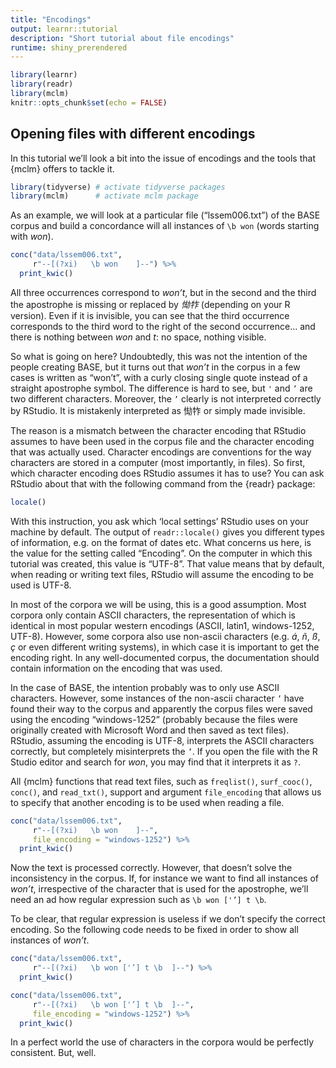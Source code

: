 ```yaml
---
title: "Encodings"
output: learnr::tutorial
description: "Short tutorial about file encodings"
runtime: shiny_prerendered
---
```


```r
library(learnr)
library(readr)
library(mclm)
knitr::opts_chunk$set(echo = FALSE)
```

## Opening files with different encodings

In this tutorial we'll look a bit into the issue of encodings and the tools that {mclm} offers to tackle it.

```r
library(tidyverse) # activate tidyverse packages
library(mclm)      # activate mclm package
```

As an example, we will look at a particular file ("lssem006.txt") of the BASE corpus and build a concordance will all instances of `\b won` (words starting with *won*).

```r
conc("data/lssem006.txt",
     r"--[(?xi)   \b won    ]--") %>% 
  print_kwic()
```

All three occurrences correspond to *won't*, but in the second and the third the apostrophe is missing or replaced by *㤼㸲* (depending on your R version). Even if it is invisible, you can see that the third occurrence corresponds to the third word to the right of the second occurrence... and there is nothing between *won* and *t*: no space, nothing visible.

So what is going on here? Undoubtedly, this was not the intention of the people creating BASE, but it turns out that *won't* in the corpus in a few cases is written as "won’t", with a curly closing single quote instead of a straight apostrophe symbol. The difference is hard to see, but `'` and `’` are two different characters. Moreover, the `’` clearly is not interpreted correctly by RStudio. It is mistakenly interpreted as 㤼㸲 or simply made invisible.

The reason is a mismatch between the character encoding that RStudio assumes to have been used in the corpus file and the character encoding that was actually used. Character encodings are conventions for the way characters are stored in a computer (most importantly, in files).
So first, which character encoding does RStudio assumes it has to use? You can ask RStudio about that with the following command from the {readr} package:

```r
locale()
```

With this instruction, you ask which 'local settings' RStudio uses on your machine by default. The output of `readr::locale()` gives you different types of information, e.g. on the format of dates etc. What concerns us here, is the value for the setting called "Encoding". On the computer in which this tutorial was created, this value is "UTF-8". That value means that by default, when reading or writing text files, RStudio will assume the
encoding to be used is UTF-8.

In most of the corpora we will be using, this is a good assumption. Most corpora only contain ASCII characters, the representation of which is identical in most popular western encodings (ASCII, latin1, windows-1252, UTF-8). However, some corpora also use non-ascii characters (e.g. *á*, *ñ*, *ß*, *ç* or even different writing systems), in which case it is important to get the encoding right.
In any well-documented corpus, the documentation should contain information on the encoding that was used.

In the case of BASE, the intention probably was to only use ASCII characters. However, some instances of the non-ascii character `’` have found their way to the corpus and apparently the corpus files were saved using the encoding "windows-1252" (probably because the files
were originally created with Microsoft Word and then saved as text files). RStudio, assuming the encoding is UTF-8, interprets the ASCII characters correctly, but completely misinterprets the `’`. If you open the file with the R Studio editor and search for *won*, you may find that it interprets it as `?`.

All {mclm} functions that read text files, such as `freqlist()`, `surf_cooc()`, `conc()`, and `read_txt()`, support and argument `file_encoding` that allows us to specify that another encoding is to be used when reading a file.

```r
conc("data/lssem006.txt",
     r"--[(?xi)   \b won    ]--",
     file_encoding = "windows-1252") %>% 
  print_kwic()
```

Now the text is processed correctly. However, that doesn't solve the inconsistency in the corpus. If, for instance we want to find all instances of *won't*, irrespective of the character that is used for the apostrophe, we'll need an ad how regular expression such as `\b won ['’] t \b`.

To be clear, that regular expression is useless if we don't specify the correct encoding. So the following code needs to be fixed in order to show all instances of *won't*.

```r
conc("data/lssem006.txt",
     r"--[(?xi)   \b won ['’] t \b  ]--") %>% 
  print_kwic()
```

```r
conc("data/lssem006.txt",
     r"--[(?xi)   \b won ['’] t \b  ]--",
     file_encoding = "windows-1252") %>% 
  print_kwic()
```

In a perfect world the use of characters in the corpora would be perfectly consistent. But, well.